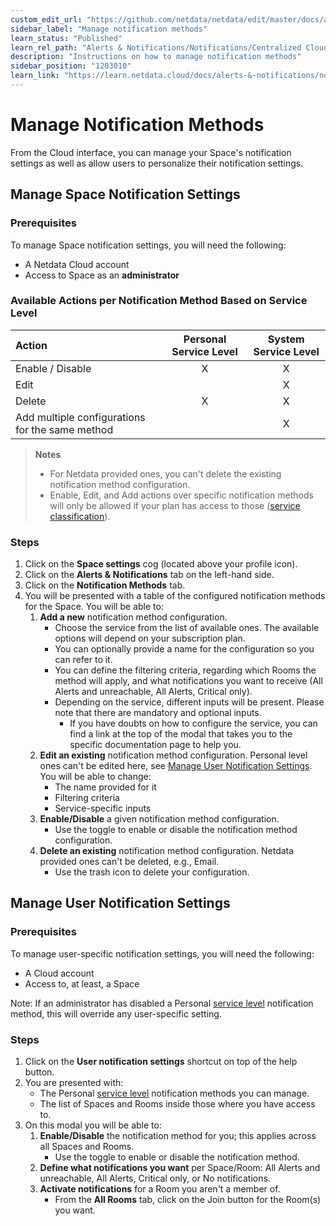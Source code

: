 ```yaml
---
custom_edit_url: "https://github.com/netdata/netdata/edit/master/docs/alerts-and-notifications/notifications/centralized-cloud-notifications/manage-notification-methods.md"
sidebar_label: "Manage notification methods"
learn_status: "Published"
learn_rel_path: "Alerts & Notifications/Notifications/Centralized Cloud Notifications"
description: "Instructions on how to manage notification methods"
sidebar_position: "1203010"
learn_link: "https://learn.netdata.cloud/docs/alerts-&-notifications/notifications/centralized-cloud-notifications/manage-notification-methods"
---
```


# Manage Notification Methods

From the Cloud interface, you can manage your Space's notification settings as well as allow users to personalize their notification settings.

## Manage Space Notification Settings

### Prerequisites

To manage Space notification settings, you will need the following:

- A Netdata Cloud account
- Access to Space as an **administrator**

### Available Actions per Notification Method Based on Service Level

| **Action**                                      | **Personal Service Level** | **System Service Level** |
|:------------------------------------------------|:--------------------------:|:------------------------:|
| Enable / Disable                                |             X              |            X             |
| Edit                                            |                            |            X             |
| Delete                                          |             X              |            X             |
| Add multiple configurations for the same method |                            |            X             |

> **Notes**
>
> - For Netdata provided ones, you can't delete the existing notification method configuration.
> - Enable, Edit, and Add actions over specific notification methods will only be allowed if your plan has access to those ([service classification](/docs/alerts-&-notifications/notifications/centralized-cloud-notifications/centralized-cloud-notifications-reference#service-classification)).

### Steps

1. Click on the **Space settings** cog (located above your profile icon).
2. Click on the **Alerts & Notifications** tab on the left-hand side.
3. Click on the **Notification Methods** tab.
4. You will be presented with a table of the configured notification methods for the Space. You will be able to:
    1. **Add a new** notification method configuration.
        - Choose the service from the list of available ones. The available options will depend on your subscription plan.
        - You can optionally provide a name for the configuration so you can refer to it.
        - You can define the filtering criteria, regarding which Rooms the method will apply, and what notifications you want to receive (All Alerts and unreachable, All Alerts, Critical only).
        - Depending on the service, different inputs will be present. Please note that there are mandatory and optional inputs.
            - If you have doubts on how to configure the service, you can find a link at the top of the modal that takes you to the specific documentation page to help you.
    2. **Edit an existing** notification method configuration. Personal level ones can't be edited here, see [Manage User Notification Settings](#manage-user-notification-settings). You will be able to change:
        - The name provided for it
        - Filtering criteria
        - Service-specific inputs
    3. **Enable/Disable** a given notification method configuration.
        - Use the toggle to enable or disable the notification method configuration.
    4. **Delete an existing** notification method configuration. Netdata provided ones can't be deleted, e.g., Email.
        - Use the trash icon to delete your configuration.

## Manage User Notification Settings

### Prerequisites

To manage user-specific notification settings, you will need the following:

- A Cloud account
- Access to, at least, a Space

Note: If an administrator has disabled a Personal [service level](/docs/alerts-&-notifications/notifications/centralized-cloud-notifications/centralized-cloud-notifications-reference#service-level) notification method, this will override any user-specific setting.

### Steps

1. Click on the **User notification settings** shortcut on top of the help button.
2. You are presented with:
    - The Personal [service level](/docs/alerts-&-notifications/notifications/centralized-cloud-notifications/centralized-cloud-notifications-reference#service-level) notification methods you can manage.
    - The list of Spaces and Rooms inside those where you have access to.
3. On this modal you will be able to:
    1. **Enable/Disable** the notification method for you; this applies across all Spaces and Rooms.
        - Use the toggle to enable or disable the notification method.
    2. **Define what notifications you want** per Space/Room: All Alerts and unreachable, All Alerts, Critical only, or No notifications.
    3. **Activate notifications** for a Room you aren't a member of.
        - From the **All Rooms** tab, click on the Join button for the Room(s) you want.
